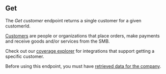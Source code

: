 ## Get

The *Get customer* endpoint returns a single customer for a given customerId.

[Customers](https://docs.codat.io/commerce-api#/schemas/Customer) are people or organizations that place orders, make payments and receive goods and/or services from the SMB.

Check out our [coverage explorer](https://knowledge.codat.io/supported-features/commerce?view=tab-by-data-type&dataType=commerce-customers) for integrations that support getting a specific customer.

Before using this endpoint, you must have [retrieved data for the company](https://docs.codat.io/codat-api#/operations/refresh-company-data).

